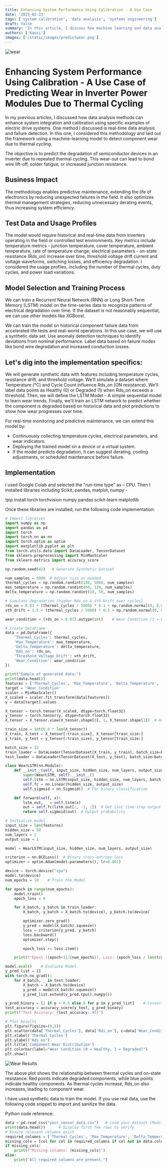 ```yaml
---
title: Enhancing System Performance Using Calibration - A Use Case
date: '2025-02-23'
tags: ['system calibration', 'data analysis', 'systems engineering']
draft: false
summary: 'In this article, I discuss how machine learning and data analysis techniques can be used to enhance system calibration.'
authors: ['Kausi']
images: ['/static/images/predictwear.png']
---
```


![wear](/static/images/predictwear.png)

# Enhancing System Performance Using Calibration - A Use Case of Predicting Wear in Inverter Power Modules Due to Thermal Cycling

In my previous articles, I discussed how data analysis methods can enhance system integration and calibration using specific examples of electric drive systems. One method I discussed is real-time data analysis and failure detection. In this one, I considered this methodology and laid out the framework using a machine-learning model to detect component wear due to thermal cycling.

The objective is to predict the degradation of semiconductor devices in an inverter due to repeated thermal cycling. This wear-out can lead to bond wire lift-off, solder fatigue, or increased junction resistance.
## Business Impact

The methodology enables predictive maintenance, extending the life of electronics by reducing unexpected failures in the field. It also optimizes thermal management strategies, reducing unnecessary derating events, thus increasing system efficiency.
## Test Data and Usage Profiles

The model would require historical and real-time data from inverters operating in the field or controlled test environments. Key metrics include temperature metrics - junction temperature, cover temperature, ambient temperature, rate of temperature change; electrical parameters - on-state resistance (Rds_on) increase over time, threshold voltage drift current and voltage waveforms, switching losses, and efficiency degradation. I considered the usage profiles, including the number of thermal cycles, duty cycles, and power load variations.
## Model Selection and Training Process

We can train a Recurrent Neural Network (RNN) or Long Short-Term Memory (LSTM) model on the time-series data to recognize patterns of electrical degradation over time. If the dataset is not reasonably sequential, we can use other models like XGBoost.

We can train the model on historical component failure data from accelerated life tests and real-world operations. In this use case, we will use a synthetic data set. Use anomaly detection techniques to identify deviations from nominal performance. Label data based on failure modes like bond wire degradation and increased conduction losses.
## Let's dig into the implementation specifics:

We will generate synthetic data with features including temperature cycles, resistance drift, and threshold voltage. We'll simulate a dataset where Temperature (°C) and Cycle Count influence Rds_on (ON resistance). We'll label data points as Healthy (0) or Degraded (1) when Rds_on exceeds a threshold. Then, we will define the LSTM Model – A simple sequential model to learn wear trends. Finally, we'll train an LSTM network to predict whether the component is degraded based on historical data and plot predictions to show how wear progresses over time.

For real-time monitoring and predictive maintenance, we can extend this model by:

  - Continuously collecting temperature cycles, electrical parameters, and wear indicators.
  - Deploying the trained model on a device or a virtual system.
  - If the model predicts degradation, it can suggest derating, cooling adjustments, or scheduled maintenance before failure.
## Implementation

I used Google Colab and selected the "run-time type" as – CPU. Then I installed libraries including Scikit, pandas, matplot, numpy -

!pip install torch torchvision numpy pandas scikit-learn matplotlib

Once these libraries are installed, run the following code implementation:
```python
# Import libraries
import numpy as np
import pandas as pd
import torch
import torch.nn as nn
import torch.optim as optim
import matplotlib.pyplot as plt
from torch.utils.data import DataLoader, TensorDataset
from sklearn.preprocessing import MinMaxScaler
from sklearn.metrics import accuracy_score

np.random.seed(42)   # Generate Synthetic Dataset

num_samples = 5000  # Adjust size as needed
thermal_cycles = np.random.randint(100, 5000, num_samples)
max_temperature = np.random.randint(60, 120, num_samples)
delta_temperature = np.random.randint(10, 50, num_samples)

# Simulate degradation (higher Rds_on & Vth Drift over cycles)
rds_on = 0.01 + (thermal_cycles / 5000) * 0.1 + np.random.normal(0, 0.005, num_samples)
vth_drift = 1.5 + (thermal_cycles / 5000) * 0.5 + np.random.normal(0, 0.05, num_samples)

wear_condition = (rds_on > 0.07).astype(int)    # Wear Condition (1 = Degraded, 0 = Healthy)

# Create DataFrame
data = pd.DataFrame({
    'Thermal_Cycles': thermal_cycles,
    'Max_Temperature': max_temperature,
    'Delta_Temperature': delta_temperature,
    'Rds_on': rds_on,
    'Threshold_Voltage_Drift': vth_drift,
    'Wear_Condition': wear_condition
})

print("Sample of generated data:")
print(data.head())
features = ['Thermal_Cycles', 'Max_Temperature', 'Delta_Temperature', 'Rds_on', 'Threshold_Voltage_Drift']
target = 'Wear_Condition'
scaler = MinMaxScaler()
X_scaled = scaler.fit_transform(data[features])
y = data[target].values

X_tensor = torch.tensor(X_scaled, dtype=torch.float32)
y_tensor = torch.tensor(y, dtype=torch.float32)
X_tensor = X_tensor.view(X_tensor.shape[0], 1, X_tensor.shape[1])  # Add time-step dimension    # Reshape for LSTM (batch, sequence, features)

train_size = int(0.8 * len(X_tensor))
X_train, X_test = X_tensor[:train_size], X_tensor[train_size:]
y_train, y_test = y_tensor[:train_size], y_tensor[train_size:]

batch_size = 32
train_loader = DataLoader(TensorDataset(X_train, y_train), batch_size=batch_size, shuffle=True)
test_loader = DataLoader(TensorDataset(X_test, y_test), batch_size=batch_size, shuffle=False)

class WearLSTM(nn.Module):
    def __init__(self, input_size, hidden_size, num_layers, output_size):
        super(WearLSTM, self).__init__()
        self.lstm = nn.LSTM(input_size, hidden_size, num_layers, batch_first=True)
        self.fc = nn.Linear(hidden_size, output_size)
        self.sigmoid = nn.Sigmoid()  # For binary classification

    def forward(self, x):
        lstm_out, _ = self.lstm(x)
        out = self.fc(lstm_out[:, -1, :])  # Get last time-step output
        return self.sigmoid(out)  # Output probability

# Initialize model
input_size = len(features)
hidden_size = 50
num_layers = 2
output_size = 1

model = WearLSTM(input_size, hidden_size, num_layers, output_size)

criterion = nn.BCELoss()  # Binary cross-entropy loss
optimizer = optim.Adam(model.parameters(), lr=0.001)

device = torch.device("cpu")
model.to(device)
num_epochs = 10    # Train the Model

for epoch in range(num_epochs):
    model.train()
    epoch_loss = 0

    for X_batch, y_batch in train_loader:
        X_batch, y_batch = X_batch.to(device), y_batch.to(device)

        optimizer.zero_grad()
        y_pred = model(X_batch).squeeze()
        loss = criterion(y_pred, y_batch)
        loss.backward()
        optimizer.step()

        epoch_loss += loss.item()

    print(f"Epoch [{epoch+1}/{num_epochs}], Loss: {epoch_loss / len(train_loader):.4f}")

model.eval()    # Evaluate Model
y_pred_list = []
with torch.no_grad():
    for X_batch, _ in test_loader:
        X_batch = X_batch.to(device)
        y_pred = model(X_batch).squeeze()
        y_pred_list.extend(y_pred.cpu().numpy())

y_pred_binary = [1 if p > 0.5 else 0 for p in y_pred_list]    # Convert predictions to binary (Threshold: 0.5)
test_accuracy = accuracy_score(y_test, y_pred_binary)
print(f"Test Accuracy: {test_accuracy:.4f}")

# Plot Results
plt.figure(figsize=(8,5))
plt.scatter(data['Thermal_Cycles'], data['Rds_on'], c=data['Wear_Condition'], cmap='coolwarm', alpha=0.5)
plt.xlabel('Thermal Cycles')
plt.ylabel('Rds_on')
plt.title('Component Wear Distribution')
plt.colorbar(label="Wear Condition (0 = Healthy, 1 = Degraded)")
plt.show()

```
<Image 
  src="/Kausi-hub.github.io/static/images/resultcode.png" 
  alt="Wear Results" 
  width={512} 
  height={256} 
  priority 
/>

The above plot shows the relationship between thermal cycles and on-state resistance. Red points indicate degraded components, while blue points indicate healthy components. As thermal cycles increase, Rds_on also increases, leading to component wear.

I have used synthetic data to train the model. If you use real data, use the following code snippet to import and sanitize the data.

Python code reference:
```python
data = pd.read_csv("your_sensor_data.csv")   # Load your dataset (Modify file name if needed)
print(data.head())      # Display first few rows to verify
# Ensure relevant columns exist
required_columns = ['Thermal_Cycles', 'Max_Temperature', 'Delta_Temperature', 'Rds_on', 'Threshold_Voltage_Drift', 'Wear_Condition'] 
missing_cols = [col for col in required_columns if col not in data.columns]
if missing_cols:
    print(f"Missing columns: {missing_cols}")
else:
    print("All required columns are present.")
```

[^1]: scikit-learn, https://scikit-learn.org/stable/
[^2]: Safwan Mahmood Al-Selwi, Mohd Fadzil Hassan, Said Jadid Abdulkadir, Amgad Muneer, Ebrahim Hamid Sumiea, Alawi Alqushaibi, Mohammed Gamal Ragab, (2024), RNN-LSTM: From applications to modeling techniques and beyond—Systematic review, Journal of King Saud University - Computer and Information Sciences, 36(5), https://doi.org/10.1016/j.jksuci.2024.102068.
